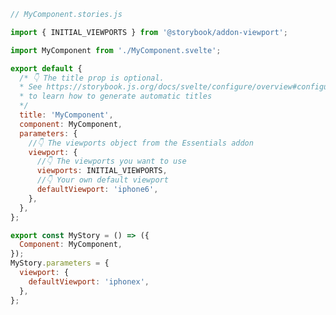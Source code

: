 ```js
// MyComponent.stories.js

import { INITIAL_VIEWPORTS } from '@storybook/addon-viewport';

import MyComponent from './MyComponent.svelte';

export default {
  /* 👇 The title prop is optional.
  * See https://storybook.js.org/docs/svelte/configure/overview#configure-story-loading
  * to learn how to generate automatic titles
  */
  title: 'MyComponent',
  component: MyComponent,
  parameters: {
    //👇 The viewports object from the Essentials addon
    viewport: {
      //👇 The viewports you want to use
      viewports: INITIAL_VIEWPORTS,
      //👇 Your own default viewport
      defaultViewport: 'iphone6',
    },
  },
};

export const MyStory = () => ({
  Component: MyComponent,
});
MyStory.parameters = {
  viewport: {
    defaultViewport: 'iphonex',
  },
};
```